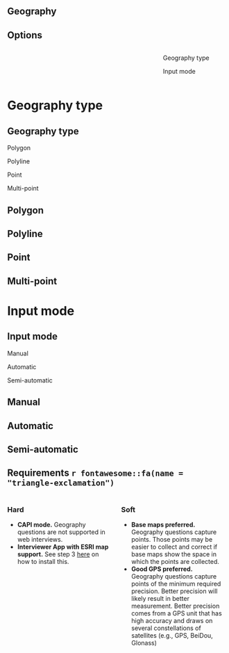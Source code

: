 ## Geography {.t7}


## Options {.t7}

:::: {.columns}

::: {.column width="70%"}
<!-- TODO: video of selectors -->
:::

::: {.column width="30%"}

::: {.box .box-2}
Geography type
:::

::: {.box .box-2}
Input mode
:::

:::

::::

# Geography type {background-color=var(--s7)}

## Geography type {.t7}

::: {.box .box-7}
Polygon
:::

::: {.box .box-7}
Polyline
:::

::: {.box .box-7}
Point
:::

::: {.box .box-7}
Multi-point
:::


## Polygon {.t7}

## Polyline {.t7}

## Point {.t7}

## Multi-point {.t7}

# Input mode {background-color=var(--s7)}

## Input mode {.t7}

::: {.box .box-7}
Manual
:::

::: {.box .box-7}
Automatic
:::

::: {.box .box-7}
Semi-automatic
:::


## Manual {.t7}

## Automatic {.t7}

## Semi-automatic {.t7}

## Requirements `r fontawesome::fa(name = "triangle-exclamation")` {.t7}

:::: {.columns}

::: {.column width="50%"}

### [Hard]{.txt-7}

- **CAPI mode.** Geography questions are not supported in web interviews.
- **Interviewer App with ESRI map support.** See step 3 [here](https://docs.mysurvey.solutions/interviewer/config/download-and-install-the-interviewer-application/) on how to install this.

:::

::: {.column width="50%"}

### [Soft]{.txt-7}

- **Base maps preferred.** Geography questions capture points. Those points may be easier to collect and correct if base maps show the space in which the points are collected.
- **Good GPS preferred.** Geography questions capture points of the minimum required precision. Better precision will likely result in better measurement. Better precision comes from a GPS unit that has high accuracy and draws on several constellations of satellites (e.g., GPS, BeiDou, Glonass)

:::

::::